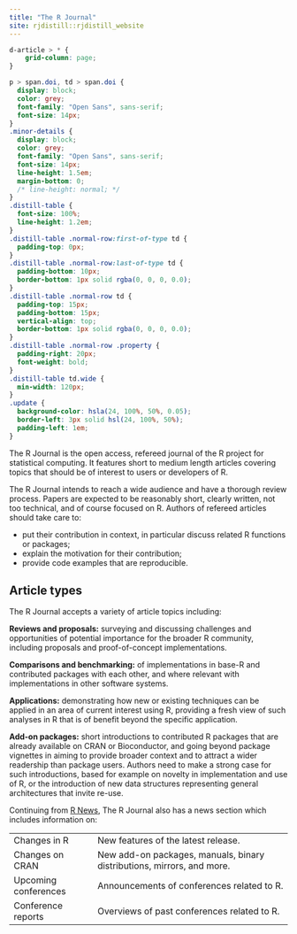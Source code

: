 ```yaml
---
title: "The R Journal"
site: rjdistill::rjdistill_website
---
```


```css
d-article > * {
    grid-column: page;
}

p > span.doi, td > span.doi {
  display: block;
  color: grey;
  font-family: "Open Sans", sans-serif;
  font-size: 14px;
}
.minor-details {
  display: block;
  color: grey;
  font-family: "Open Sans", sans-serif;
  font-size: 14px;
  line-height: 1.5em;
  margin-bottom: 0;
  /* line-height: normal; */
}
.distill-table {
  font-size: 100%;
  line-height: 1.2em;
}
.distill-table .normal-row:first-of-type td {
  padding-top: 0px;
}
.distill-table .normal-row:last-of-type td {
  padding-bottom: 10px;
  border-bottom: 1px solid rgba(0, 0, 0, 0.0);
}
.distill-table .normal-row td {
  padding-top: 15px;
  padding-bottom: 15px;
  vertical-align: top;
  border-bottom: 1px solid rgba(0, 0, 0, 0.0);
}
.distill-table .normal-row .property {
  padding-right: 20px;
  font-weight: bold;
}
.distill-table td.wide {
  min-width: 120px;
}
.update {
  background-color: hsla(24, 100%, 50%, 0.05); 
  border-left: 3px solid hsl(24, 100%, 50%); 
  padding-left: 1em;
}
```

<section>

The R Journal is the open access, refereed journal of the R project for statistical computing. It features short to medium length articles covering topics that should be of interest to users or developers of R.

The R Journal intends to reach a wide audience and have a thorough review process. Papers are expected to be reasonably short, clearly written, not too technical, and of course focused on R. Authors of refereed articles should take care to:

* put their contribution in context, in particular discuss related R functions or packages;
* explain the motivation for their contribution;
* provide code examples that are reproducible.

</section>

<section>

## Article types

The R Journal accepts a variety of article topics including:

<!-- Following revision of the content description of The R Journal, from January 2017 submitted articles may include: -->

**Reviews and proposals:**
surveying and discussing challenges and opportunities of potential importance for the broader R community, including proposals and proof-of-concept implementations.

**Comparisons and benchmarking:**
of implementations in base-R and contributed packages with each other, and where relevant with implementations in other software systems.

**Applications:**
demonstrating how new or existing techniques can be applied in an area of current interest using R, providing a fresh view of such analyses in R that is of benefit beyond the specific application.

**Add-on packages:**
short introductions to contributed R packages that are already available on CRAN or Bioconductor, and going beyond package vignettes in aiming to provide broader context and to attract a wider readership than package users. Authors need to make a strong case for such introductions, based for example on novelty in implementation and use of R, or the introduction of new data structures representing general architectures that invite re-use.

Continuing from [R News](http://www.r-project.org/doc/Rnews/index.html), The R Journal also has a news section which includes information on:

<div>
<table class="distill-table">
  <tbody>
    <tr class="normal-row">
      <td class="property">Changes in R</td>
      <td class="reason">New features of the latest release.</td>
    </tr>
    <tr class="normal-row">
      <td class="property">Changes on CRAN</td>
      <td class="reason">New add-on packages, manuals, binary distributions, mirrors, and more.</td>
    </tr>
    <tr class="normal-row">
      <td class="property">Upcoming conferences</td>
      <td class="reason">Announcements of conferences related to R.</td>
    </tr>
    <tr class="normal-row">
      <td class="property">Conference reports</td>
      <td class="reason">Overviews of past conferences related to R. </td>
    </tr>
  </tbody>
</table>
</div>

</section>
